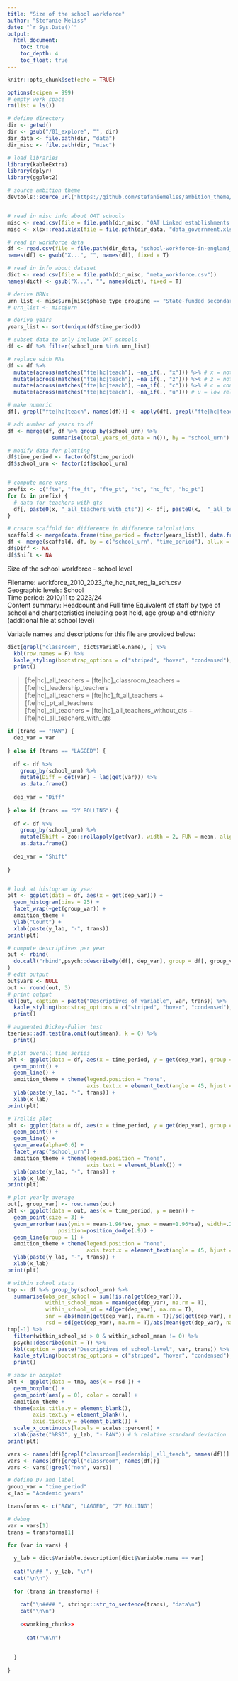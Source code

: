 ```yaml
---
title: "Size of the school workforce"
author: "Stefanie Meliss"
date: "`r Sys.Date()`"
output:
  html_document:
    toc: true
    toc_depth: 4
    toc_float: true
---
```


```r
knitr::opts_chunk$set(echo = TRUE)

options(scipen = 999)
# empty work space
rm(list = ls())

# define directory
dir <- getwd()
dir <- gsub("/01_explore", "", dir)
dir_data <- file.path(dir, "data")
dir_misc <- file.path(dir, "misc")

# load libraries
library(kableExtra)
library(dplyr)
library(ggplot2)

# source ambition theme
devtools::source_url("https://github.com/stefaniemeliss/ambition_theme/blob/main/ambition_theme.R?raw=TRUE")


# read in misc info about OAT schools
misc <- read.csv(file = file.path(dir_misc, "OAT Linked establishments.csv"))
misc <- xlsx::read.xlsx(file = file.path(dir_data, "data_government.xlsx"), sheetName = "data_OAT")

# read in workforce data
df <- read.csv(file = file.path(dir_data, "school-workforce-in-england_2023", "data", "workforce_2010_2023_fte_hc_nat_reg_la_sch.csv"))
names(df) <- gsub("X...", "", names(df), fixed = T)

# read in info about dataset
dict <- read.csv(file = file.path(dir_misc, "meta_workforce.csv"))
names(dict) <- gsub("X...", "", names(dict), fixed = T)

# derive URNs
urn_list <- misc$urn[misc$phase_type_grouping == "State-funded secondary" & grepl("Urban", misc$urban_rural)]
# urn_list <- misc$urn

# derive years
years_list <- sort(unique(df$time_period))

# subset data to only include OAT schools
df <- df %>% filter(school_urn %in% urn_list)

# replace with NAs
df <- df %>%
  mutate(across(matches("fte|hc|teach"), ~na_if(., "x"))) %>% # x = not available - information has not been collected or there are no estimates available at this level of aggregation.
  mutate(across(matches("fte|hc|teach"), ~na_if(., "z"))) %>% # z = not applicable - statistic cannot be produced. For example where a denominator is not available to produce a percentage.
  mutate(across(matches("fte|hc|teach"), ~na_if(., "c"))) %>% # c = confidential - where presentation of data would disclose confidential information
  mutate(across(matches("fte|hc|teach"), ~na_if(., "u"))) # u = low reliability - values of the potentially low quality, for example where values of statistical significance have been calculated.

# make numeric
df[, grepl("fte|hc|teach", names(df))] <- apply(df[, grepl("fte|hc|teach", names(df))], MARGIN = 2, FUN = as.numeric)

# add number of years to df
df <- merge(df, df %>% group_by(school_urn) %>%
              summarise(total_years_of_data = n()), by = "school_urn")

# modify data for plotting
df$time_period <- factor(df$time_period)
df$school_urn <- factor(df$school_urn)


# compute more vars
prefix <- c("fte", "fte_ft", "fte_pt", "hc", "hc_ft", "hc_pt")
for (x in prefix) {
  # data for teachers with qts
  df[, paste0(x, "_all_teachers_with_qts")] <- df[, paste0(x,  "_all_teachers")] - df[, paste0(x, "_all_teachers_without_qts")]
}

# create scaffold for difference in difference calculations
scaffold <- merge(data.frame(time_period = factor(years_list)), data.frame(school_urn = factor(urn_list)))
df <- merge(scaffold, df, by = c("school_urn", "time_period"), all.x = T)
df$Diff <- NA
df$Shift <- NA
```

Size of the school workforce - school level

Filename: workforce_2010_2023_fte_hc_nat_reg_la_sch.csv  
Geographic levels: School  
Time period: 2010/11 to 2023/24  
Content summary: Headcount and Full time Equivalent of staff by type of school and characteristics including post held, age group and ethnicity (additional file at school level)  

Variable names and descriptions for this file are provided below:


```r
dict[grepl("classroom", dict$Variable.name), ] %>%
  kbl(row.names = F) %>%
  kable_styling(bootstrap_options = c("striped", "hover", "condensed"), fixed_thead = T) %>% 
  print()
```

> [fte|hc]_all_teachers = [fte|hc]_classroom_teachers + [fte|hc]_leadership_teachers  
> [fte|hc]_all_teachers = [fte|hc]_ft_all_teachers + [fte|hc]_pt_all_teachers  
> [fte|hc]_all_teachers = [fte|hc]_all_teachers_without_qts + [fte|hc]_all_teachers_with_qts  


```r

if (trans == "RAW") {
  dep_var = var
  
} else if (trans == "LAGGED") {
  
  df <- df %>%
    group_by(school_urn) %>%
    mutate(Diff = get(var) - lag(get(var))) %>%
    as.data.frame()
  
  dep_var = "Diff"
  
} else if (trans == "2Y ROLLING") {
  
  df <- df %>%
    group_by(school_urn) %>%
    mutate(Shift = zoo::rollapply(get(var), width = 2, FUN = mean, align = 'right', fill = NA)) %>%
    as.data.frame()
  
  dep_var = "Shift"
  
}


# look at histogram by year
plt <- ggplot(data = df, aes(x = get(dep_var))) + 
  geom_histogram(bins = 25) + 
  facet_wrap(~get(group_var)) + 
  ambition_theme + 
  ylab("Count") +
  xlab(paste(y_lab, "-", trans))
print(plt)

# compute descriptives per year
out <- rbind(
  do.call("rbind",psych::describeBy(df[, dep_var], group = df[, group_var]))
)
# edit output
out$vars <- NULL
out <- round(out, 3)
# print output
kbl(out, caption = paste("Descriptives of variable", var, trans)) %>%
  kable_styling(bootstrap_options = c("striped", "hover", "condensed"), fixed_thead = T) %>%
  print()

# augmented Dickey-Fuller test
tseries::adf.test(na.omit(out$mean), k = 0) %>%
  print()

# plot overall time series
plt <- ggplot(data = df, aes(x = time_period, y = get(dep_var), group = school_urn, col = school_urn)) +
  geom_point() + 
  geom_line() + 
  ambition_theme + theme(legend.position = "none",  
                         axis.text.x = element_text(angle = 45, hjust = 1)) +
  ylab(paste(y_lab, "-", trans)) +
  xlab(x_lab)
print(plt)

# Trellis plot
plt <- ggplot(data = df, aes(x = time_period, y = get(dep_var), group = school_urn, col = school_urn, fill = school_urn)) +
  geom_point() + 
  geom_line() + 
  geom_area(alpha=0.6) +
  facet_wrap("school_urn") +
  ambition_theme + theme(legend.position = "none",  
                         axis.text = element_blank()) +
  ylab(paste(y_lab, "-", trans)) +
  xlab(x_lab)
print(plt)

# plot yearly average
out[, group_var] <- row.names(out)
plt <- ggplot(data = out, aes(x = time_period, y = mean)) +
  geom_point(size = 3) + 
  geom_errorbar(aes(ymin = mean-1.96*se, ymax = mean+1.96*se), width=.2,
                position=position_dodge(.9)) +
  geom_line(group = 1) + 
  ambition_theme + theme(legend.position = "none",  
                         axis.text.x = element_text(angle = 45, hjust = 1)) +
  ylab(paste(y_lab, "-", trans)) +
  xlab(x_lab)
print(plt)

# within school stats
tmp <- df %>% group_by(school_urn) %>%
  summarise(obs_per_school = sum(!is.na(get(dep_var))),
            within_school_mean = mean(get(dep_var), na.rm = T),
            within_school_sd = sd(get(dep_var), na.rm = T),
            snr = abs(mean(get(dep_var), na.rm = T))/sd(get(dep_var), na.rm = T),
            rsd = sd(get(dep_var), na.rm = T)/abs(mean(get(dep_var), na.rm = T)))
tmp[-1] %>% 
  filter(within_school_sd > 0 & within_school_mean != 0) %>%
  psych::describe(omit = T) %>%
  kbl(caption = paste("Descriptives of school-level", var, trans)) %>%
  kable_styling(bootstrap_options = c("striped", "hover", "condensed"), fixed_thead = T) %>% 
  print()

# show in boxplot
plt <- ggplot(data = tmp, aes(x = rsd )) +
  geom_boxplot() +
  geom_point(aes(y = 0), color = coral) +
  ambition_theme +
  theme(axis.title.y = element_blank(),
        axis.text.y = element_blank(),
        axis.ticks.y = element_blank()) +
  scale_x_continuous(labels = scales::percent) +
  xlab(paste("%RSD", y_lab, "- RAW")) # % relative standard deviation
print(plt)

```


```r
vars <- names(df)[grepl("classroom|leadership|_all_teach", names(df))]
vars <- names(df)[grepl("classroom", names(df))]
vars <- vars[!grepl("non", vars)]

# define DV and label
group_var = "time_period"
x_lab = "Academic years"

transforms <- c("RAW", "LAGGED", "2Y ROLLING")

# debug
var = vars[1]
trans = transforms[1]

for (var in vars) {
  
  y_lab = dict$Variable.description[dict$Variable.name == var]
  
  cat("\n## ", y_lab, "\n")
  cat("\n\n")
  
  for (trans in transforms) {
    
    cat("\n#### ", stringr::str_to_sentence(trans), "data\n")
    cat("\n\n")
    
    <<working_chunk>>
      
      cat("\n\n")
    
    
  }
  
}

```

